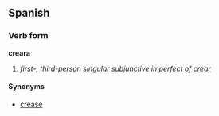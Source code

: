 ==Spanish==
===Verb form===
'''creara'''

# ''first-, third-person singular subjunctive imperfect of [[crear]]''

====Synonyms====
*[[crease]]